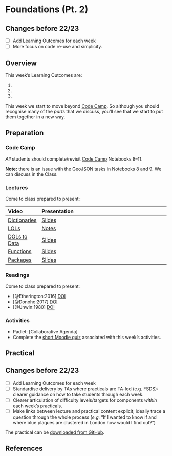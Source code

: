 # Foundations (Pt. 2)

:::{.callout-warning}
## Changes before 22/23

- [ ] Add Learning Outcomes for each week
- [ ] More focus on code re-use and simplicity.
:::

## Overview

::: {.callout-important}
This week's Learning Outcomes are:

1. 
2. 
3. 
::: 

This week we start to move beyond [Code Camp](https://kingsgeocomputation.org/teaching/code-camp/code-camp-python/). So although you should recognise many of the _parts_ that we discuss,  you'll see that we start to put them together in a new way.

## Preparation

### Code Camp

*All* students should complete/revisit [Code Camp](https://mybinder.org/v2/gh/kingsgeocomp/code-camp-env/notebook-v1.0?urlpath=git-pull%3Frepo%3Dhttps%253A%252F%252Fgithub.com%252Fkingsgeocomp%252Fcode-camp%26urlpath%3Dtree%252Fcode-camp%252F%26branch%3Dmaster) Notebooks 8–11.

**Note:** there is an issue with the GeoJSON tasks in Notebooks 8 and 9. We can discuss in the Class.

### Lectures

Come to class prepared to present:

| Video | Presentation |
| :---- | :----------------------- |
| [Dictionaries](https://web.microsoftstream.com/video/041f9734-9368-429c-8f91-2208f9c2ba07) | [Slides](../lectures/3.1-Dictionaries.qmd) |
| [LOLs](https://web.microsoftstream.com/video/129b862b-cb1b-41ab-a6ad-d526eff3fd20) |[Notes](../lectures/3.2-LOLs.qmd) |
| [DOLs to Data](https://web.microsoftstream.com/video/28266460-26b2-4455-ab42-1456f483a412) | [Slides](../lectures/3.3-DOLs_to_Data.qmd) |
| [Functions](https://web.microsoftstream.com/video/3bd3fe3a-5dea-4ac8-a3e2-49ab50b862aa) | [Slides](../lectures/3.4-Functions.qmd) |
| [Packages](https://web.microsoftstream.com/video/0ef82489-8c35-4532-a459-596d8e8f9633) | [Slides](../lectures/3.5-Packages.qmd) |

### Readings

Come to class prepared to present:

- [@Etherington:2016] [DOI](https://doi.org/10.1080/03098265.2015.1086981)
- [@Donoho:2017] [DOI](https://doi.org/10.1080/10618600.2017.1384734)
- [@Unwin:1980] [DOI](https://doi.org/10.1080/03098268008708772)

### Activities

- Padlet: [Collaborative Agenda]
- Complete the [short Moodle quiz](https://moodle.ucl.ac.uk/mod/quiz/view.php?id=24300940) associated with this week's activities.

## Practical

:::{.callout-warning}
## Changes before 22/23
- [ ] Add Learning Outcomes for each week
- [ ] Standardise delivery by TAs where practicals are TA-led (e.g. FSDS): clearer guidance on how to take students through each week.
- [ ] Clearer articulation of difficulty levels/targets for components *within* each week’s practicals.
- [ ] Make links between lecture and practical content explicit; ideally trace a question through the whole process (*e.g.* “If I wanted to know if and where blue plaques are clustered in London how would I find out?”)
:::

The practical can be [downloaded from GitHub](https://github.com/jreades/fsds/raw/master/practicals/Practical-03-Foundations_2.ipynb).

## References
